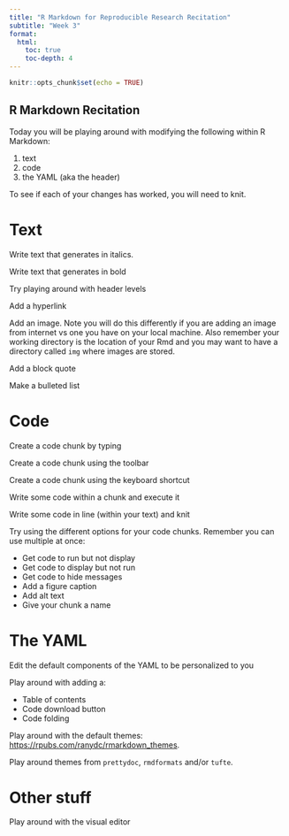 ```yaml
---
title: "R Markdown for Reproducible Research Recitation"
subtitle: "Week 3"
format:
  html:
    toc: true
    toc-depth: 4
---
```


```r
knitr::opts_chunk$set(echo = TRUE)
```

## R Markdown Recitation

Today you will be playing around with modifying the following within R Markdown:

1. text
2. code
3. the YAML (aka the header)

To see if each of your changes has worked, you will need to knit.

# Text

Write text that generates in italics.

Write text that generates in bold

Try playing around with header levels

Add a hyperlink

Add an image. Note you will do this differently if you are adding an image from internet vs one you have on your local machine. Also remember your working directory is the location of your Rmd and you may want to have a directory called `img` where images are stored. 

Add a block quote

Make a bulleted list

# Code

Create a code chunk by typing

Create a code chunk using the toolbar

Create a code chunk using the keyboard shortcut

Write some code within a chunk and execute it

Write some code in line (within your text) and knit

Try using the different options for your code chunks. Remember you can use multiple at once: 

- Get code to run but not display
- Get code to display but not run
- Get code to hide messages
- Add a figure caption
- Add alt text
- Give your chunk a name

# The YAML
Edit the default components of the YAML to be personalized to you

Play around with adding a:

- Table of contents
- Code download button
- Code folding

Play around with the default themes: [https://rpubs.com/ranydc/rmarkdown_themes](https://rpubs.com/ranydc/rmarkdown_themes). 

Play around themes from `prettydoc`, `rmdformats` and/or `tufte`. 

# Other stuff
Play around with the visual editor

